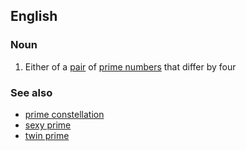 ==English==

===Noun===
{{wikipedia}}
{{en-noun|head=[[cousin]] [[prime]]}}

# {{mathematics}} Either of a [[pair]] of [[prime number]]s that differ by four

===See also===
*[[prime constellation]]
*[[sexy prime]]
*[[twin prime]]